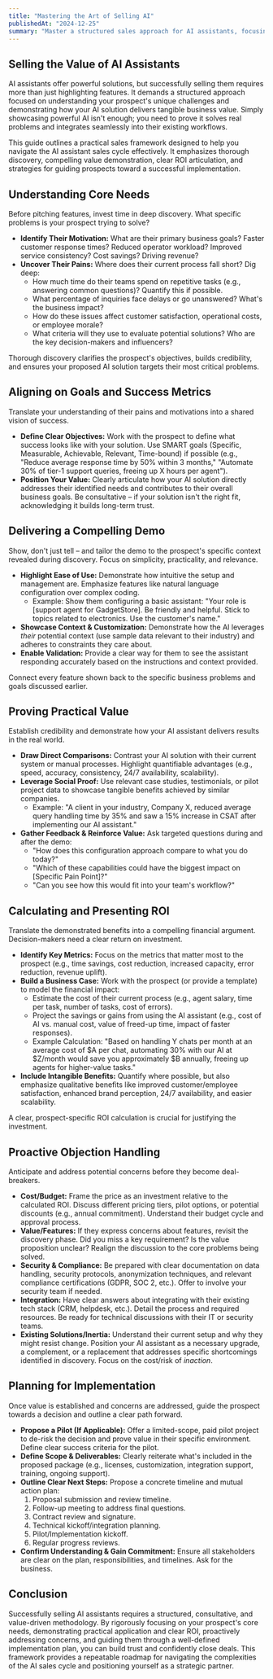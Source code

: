 ```yaml
---
title: "Mastering the Art of Selling AI"
publishedAt: "2024-12-25"
summary: "Master a structured sales approach for AI assistants, focusing on effective prospect discovery, compelling value demonstration, ROI calculation, objection handling, and closing strategies."
---
```


## Selling the Value of AI Assistants

AI assistants offer powerful solutions, but successfully selling them requires more than just highlighting features. It demands a structured approach focused on understanding your prospect's unique challenges and demonstrating how your AI solution delivers tangible business value. Simply showcasing powerful AI isn't enough; you need to prove it solves real problems and integrates seamlessly into their existing workflows.

This guide outlines a practical sales framework designed to help you navigate the AI assistant sales cycle effectively. It emphasizes thorough discovery, compelling value demonstration, clear ROI articulation, and strategies for guiding prospects toward a successful implementation.

## Understanding Core Needs

Before pitching features, invest time in deep discovery. What specific problems is your prospect trying to solve?

- **Identify Their Motivation:** What are their primary business goals? Faster customer response times? Reduced operator workload? Improved service consistency? Cost savings? Driving revenue?
- **Uncover Their Pains:** Where does their current process fall short? Dig deep:
  - How much time do their teams spend on repetitive tasks (e.g., answering common questions)? Quantify this if possible.
  - What percentage of inquiries face delays or go unanswered? What's the business impact?
  - How do these issues affect customer satisfaction, operational costs, or employee morale?
  - What criteria will they use to evaluate potential solutions? Who are the key decision-makers and influencers?

Thorough discovery clarifies the prospect's objectives, builds credibility, and ensures your proposed AI solution targets their most critical problems.

## Aligning on Goals and Success Metrics

Translate your understanding of their pains and motivations into a shared vision of success.

- **Define Clear Objectives:** Work with the prospect to define what success looks like with your solution. Use SMART goals (Specific, Measurable, Achievable, Relevant, Time-bound) if possible (e.g., "Reduce average response time by 50% within 3 months," "Automate 30% of tier-1 support queries, freeing up X hours per agent").
- **Position Your Value:** Clearly articulate how your AI solution directly addresses their identified needs and contributes to their overall business goals. Be consultative – if your solution isn't the right fit, acknowledging it builds long-term trust.

## Delivering a Compelling Demo

Show, don't just tell – and tailor the demo to the prospect's specific context revealed during discovery. Focus on simplicity, practicality, and relevance.

- **Highlight Ease of Use:** Demonstrate how intuitive the setup and management are. Emphasize features like natural language configuration over complex coding.
  - Example: Show them configuring a basic assistant: "Your role is [support agent for GadgetStore]. Be friendly and helpful. Stick to topics related to electronics. Use the customer's name."
- **Showcase Context & Customization:** Demonstrate how the AI leverages _their_ potential context (use sample data relevant to their industry) and adheres to constraints they care about.
- **Enable Validation:** Provide a clear way for them to see the assistant responding accurately based on the instructions and context provided.

Connect every feature shown back to the specific business problems and goals discussed earlier.

## Proving Practical Value

Establish credibility and demonstrate how your AI assistant delivers results in the real world.

- **Draw Direct Comparisons:** Contrast your AI solution with their current system or manual processes. Highlight quantifiable advantages (e.g., speed, accuracy, consistency, 24/7 availability, scalability).
- **Leverage Social Proof:** Use relevant case studies, testimonials, or pilot project data to showcase tangible benefits achieved by similar companies.
  - Example: "A client in your industry, Company X, reduced average query handling time by 35% and saw a 15% increase in CSAT after implementing our AI assistant."
- **Gather Feedback & Reinforce Value:** Ask targeted questions during and after the demo:
  - "How does this configuration approach compare to what you do today?"
  - "Which of these capabilities could have the biggest impact on [Specific Pain Point]?"
  - "Can you see how this would fit into your team's workflow?"

## Calculating and Presenting ROI

Translate the demonstrated benefits into a compelling financial argument. Decision-makers need a clear return on investment.

- **Identify Key Metrics:** Focus on the metrics that matter most to the prospect (e.g., time savings, cost reduction, increased capacity, error reduction, revenue uplift).
- **Build a Business Case:** Work with the prospect (or provide a template) to model the financial impact:
  - Estimate the cost of their current process (e.g., agent salary, time per task, number of tasks, cost of errors).
  - Project the savings or gains from using the AI assistant (e.g., cost of AI vs. manual cost, value of freed-up time, impact of faster responses).
  - Example Calculation: "Based on handling Y chats per month at an average cost of $A per chat, automating 30% with our AI at $Z/month would save you approximately $B annually, freeing up agents for higher-value tasks."
- **Include Intangible Benefits:** Quantify where possible, but also emphasize qualitative benefits like improved customer/employee satisfaction, enhanced brand perception, 24/7 availability, and easier scalability.

A clear, prospect-specific ROI calculation is crucial for justifying the investment.

## Proactive Objection Handling

Anticipate and address potential concerns before they become deal-breakers.

- **Cost/Budget:** Frame the price as an investment relative to the calculated ROI. Discuss different pricing tiers, pilot options, or potential discounts (e.g., annual commitment). Understand their budget cycle and approval process.
- **Value/Features:** If they express concerns about features, revisit the discovery phase. Did you miss a key requirement? Is the value proposition unclear? Realign the discussion to the core problems being solved.
- **Security & Compliance:** Be prepared with clear documentation on data handling, security protocols, anonymization techniques, and relevant compliance certifications (GDPR, SOC 2, etc.). Offer to involve your security team if needed.
- **Integration:** Have clear answers about integrating with their existing tech stack (CRM, helpdesk, etc.). Detail the process and required resources. Be ready for technical discussions with their IT or security teams.
- **Existing Solutions/Inertia:** Understand their current setup and why they might resist change. Position your AI assistant as a necessary upgrade, a complement, or a replacement that addresses specific shortcomings identified in discovery. Focus on the cost/risk of _inaction_.

## Planning for Implementation

Once value is established and concerns are addressed, guide the prospect towards a decision and outline a clear path forward.

- **Propose a Pilot (If Applicable):** Offer a limited-scope, paid pilot project to de-risk the decision and prove value in their specific environment. Define clear success criteria for the pilot.
- **Define Scope & Deliverables:** Clearly reiterate what's included in the proposed package (e.g., licenses, customization, integration support, training, ongoing support).
- **Outline Clear Next Steps:** Propose a concrete timeline and mutual action plan:
  1.  Proposal submission and review timeline.
  2.  Follow-up meeting to address final questions.
  3.  Contract review and signature.
  4.  Technical kickoff/integration planning.
  5.  Pilot/Implementation kickoff.
  6.  Regular progress reviews.
- **Confirm Understanding & Gain Commitment:** Ensure all stakeholders are clear on the plan, responsibilities, and timelines. Ask for the business.

## Conclusion

Successfully selling AI assistants requires a structured, consultative, and value-driven methodology. By rigorously focusing on your prospect's core needs, demonstrating practical application and clear ROI, proactively addressing concerns, and guiding them through a well-defined implementation plan, you can build trust and confidently close deals. This framework provides a repeatable roadmap for navigating the complexities of the AI sales cycle and positioning yourself as a strategic partner.
